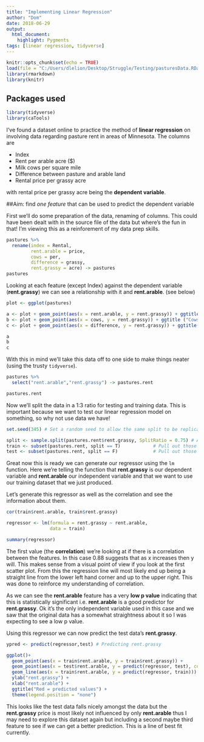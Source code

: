 ```yaml
---
title: "Implementing Linear Regression"
author: "Dom"
date: 2018-06-29
output: 
  html_document:
    highlight: Pygments
tags: [linear regression, tidyverse]
---
```


```r
knitr::opts_chunk$set(echo = TRUE)
load(file = "C:/Users/dlelion/Desktop/Struggle/Testing/pasturesData.RData")
library(rmarkdown)
library(knitr)
```

## Packages used
```r
library(tidyverse)
library(caTools)
```

I've found a dataset online to practice the method of **linear regression** on involving data regarding pasture rent in areas of Minnesota. The columns are

* Index
* Rent per arable acre ($)
* Milk cows per square mile
* Difference between pasture and arable land
* Rental price per grassy acre

with rental price per grassy acre being the **dependent variable**.
<p>
<p>
##Aim: find *one feature* that can be used to predict the dependent variable
<p>
First we'll do some preparation of the data, renaming of columns. This could have been dealt with in the source file of the data but where's the fun in that! I'm viewing this as a reinforement of my data prep skills.

```r
pastures %>%
  rename(index = Rental,
         rent.arable = price,
         cows = per,
         difference = grassy,
         rent.grassy = acre) -> pastures
pastures
```

Looking at each feature (except Index) against the dependent variable (**rent.grassy**) we can see a relationship with it and **rent.arable**. (see below)

```r
plot <- ggplot(pastures)

a <- plot + geom_point(aes(x = rent.arable, y = rent.grassy)) + ggtitle("Rent per arable acre ($)")
b <- plot + geom_point(aes(x = cows, y = rent.grassy)) + ggtitle ("Cows per sq mile")
c <- plot + geom_point(aes(x = difference, y = rent.grassy)) + ggtitle("Difference between pasture and arable land")

a
b
c
```

With this in mind we'll take this data off to one side to make things neater (using the trusty ``tidyverse``).

```r
pastures %>%
  select("rent.arable","rent.grassy") -> pastures.rent

pastures.rent
```

Now we'll split the data in a 1:3 ratio for testing and training data. This is important because we want to test our linear regression model on something, so why not use data we have!

```r
set.seed(345) # Set a random seed to allow the same split to be replicated

split <- sample.split(pastures.rent$rent.grassy, SplitRatio = 0.75) # Assign T/F to each row (100%)
train <- subset(pastures.rent, split == T)            # Pull out those that have T (75%)
test <- subset(pastures.rent, split == F)             # Pull out those that have F (25%)
```

Great now this is ready we can generate our regressor using the ``lm`` function. Here we're telling the function that **rent.grassy** is our dependent variable and **rent.arable** our independent variable and that we want to use our training dataset that we just produced.<p>

Let's generate this regressor as well as the correlation and see the information about them.

```r
cor(train$rent.arable, train$rent.grassy)

regressor <- lm(formula = rent.grassy ~ rent.arable,
                data = train)

summary(regressor)
```

The first value (the **correlation**) we're looking at if there is a correlation between the features. In this case 0.88 suggests that as x increases then y will. This makes sense from a visual point of view if you look at the first scatter plot. From this the regression line will most likely end up being a straight line from the lower left hand corner and up to the upper right. This was done to reinforce my understanding of correlation.

As we can see the **rent.arable** feature has a very **low p value** indicating that this is statistically significant i.e. **rent.arable** is a good predictor for **rent.grassy**. Ok it's the only independent variable used in this case and we saw that the original data has a somewhat straightness about it so I was expecting to see a low p value. <p>

Using this regressor we can now predict the test data's **rent.grassy**.


```r
ypred <- predict(regressor,test) # Predicting rent.grassy

ggplot()+
  geom_point(aes(x = train$rent.arable, y = train$rent.grassy)) +
  geom_point(aes(x = test$rent.arable, y = predict(regressor, test), color = "red")) +
  geom_line(aes(x = train$rent.arable, y = predict(regressor, train))) +
  ylab("rent.grassy") +
  xlab("rent.arable") +
  ggtitle("Red = predicted values") +
  theme(legend.position = "none")
```

This looks like the test data falls nicely amongst the data but the **rent.grassy** price is most likely not influenced by only **rent.arable** thus I may need to explore this dataset again but including a second maybe third feature to see if we can get a better prediction. This is a line of best fit currently.